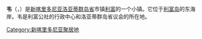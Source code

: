 {{expand|time=2014-12-24T13:36:51+00:00}}
{{unreferenced|time=2014-12-24T13:36:51+00:00}}
{{Coord|20|55|0|S|167|15|55|E|type:city_region:NC|display=title}}

'''韦'''（{{lang-fr|Wé}}，{{IPA-fr|we}}）是[[新喀里多尼亚|新喀里多尼亚]][[洛亚蒂群岛省|洛亚蒂群岛省]]市镇[[利富|利富]]的一个小镇。它位于[[利富岛|利富岛]]的东海岸。韦是利富公社的行政中心和洛亚蒂群岛省议会的所在地。

[[Category:新喀里多尼亚聚居地|Category:新喀里多尼亚聚居地]]